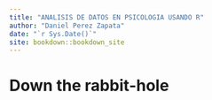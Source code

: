 ```yaml
--- 
title: "ANALISIS DE DATOS EN PSICOLOGIA USANDO R"
author: "Daniel Perez Zapata"
date: "`r Sys.Date()`"
site: bookdown::bookdown_site
---
```


# Down the rabbit-hole

